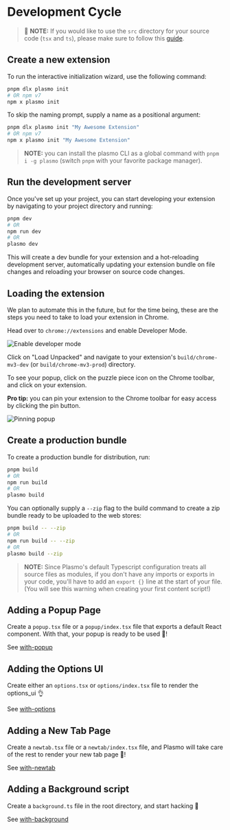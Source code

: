 # Development Cycle

> 📢 **NOTE:** If you would like to use the `src` directory for your source code (`tsx` and `ts`), please make sure to follow this [guide](customization#using-src-directory-for-source-code).

## Create a new extension

To run the interactive initialization wizard, use the following command:

```sh
pnpm dlx plasmo init
# OR npm v7
npm x plasmo init
```

To skip the naming prompt, supply a name as a positional argument:

```sh
pnpm dlx plasmo init "My Awesome Extension"
# OR npm v7
npm x plasmo init "My Awesome Extension"
```

> **NOTE:** you can install the plasmo CLI as a global command with `pnpm i -g plasmo` (switch `pnpm` with your favorite package manager).

## Run the development server

Once you've set up your project, you can start developing your extension by navigating to your project directory and running:

```sh
pnpm dev
# OR
npm run dev
# OR
plasmo dev
```

This will create a dev bundle for your extension and a hot-reloading development server, automatically updating your extension bundle on file changes and reloading your browser on source code changes.

## Loading the extension

We plan to automate this in the future, but for the time being, these are the steps you need to take to load your extension in Chrome.

Head over to `chrome://extensions` and enable Developer Mode.

![Enable developer mode](/screenshots/developer_mode.png)

Click on "Load Unpacked" and navigate to your extension's `build/chrome-mv3-dev` (or `build/chrome-mv3-prod`) directory.

To see your popup, click on the puzzle piece icon on the Chrome toolbar, and click on your extension.

**Pro tip:** you can pin your extension to the Chrome toolbar for easy access by clicking the pin button.

![Pinning popup](/screenshots/popup_example.png)

## Create a production bundle

To create a production bundle for distribution, run:

```sh
pnpm build
# OR
npm run build
# OR
plasmo build
```

You can optionally supply a `--zip` flag to the build command to create a zip bundle ready to be uploaded to the web stores:

```sh
pnpm build -- --zip
# OR
npm run build -- --zip
# OR
plasmo build --zip
```

> **NOTE:** Since Plasmo's default Typescript configuration treats all source files as modules, if you don't have any imports or exports in your code, you'll have to add an `export {}` line at the start of your file. (You will see this warning when creating your first content script!)

## Adding a Popup Page

Create a `popup.tsx` file or a `popup/index.tsx` file that exports a default React component. With that, your popup is ready to be used 🚀!

See [with-popup](https://github.com/PlasmoHQ/examples/tree/main/with-popup)

## Adding the Options UI

Create either an `options.tsx` or `options/index.tsx` file to render the options_ui 👌

See [with-options](https://github.com/PlasmoHQ/examples/tree/main/with-options-ui)

## Adding a New Tab Page

Create a `newtab.tsx` file or a `newtab/index.tsx` file, and Plasmo will take care of the rest to render your new tab page 🤘!

See [with-newtab](https://github.com/PlasmoHQ/examples/tree/main/with-newtab)

## Adding a Background script

Create a `background.ts` file in the root directory, and start hacking 💪

See [with-background](https://github.com/PlasmoHQ/examples/tree/main/with-background)
